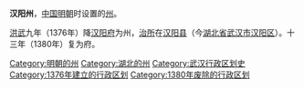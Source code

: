 '''汉阳州'''，[[中国|中国]][[明朝|明朝]]时设置的[[州|州]]。

[[洪武|洪武]]九年（1376年）降[[汉阳府|汉阳府]]为州，[[治所|治所]]在[[汉阳县|汉阳县]]（今[[湖北省|湖北省]][[武汉市|武汉市]][[汉阳区|汉阳区]]）。十三年（1380年）复为府。

{{明朝行政区划小作品}}
{{DEFAULTSORT:H}}
[[Category:明朝的州|Category:明朝的州]]
[[Category:湖北的州|Category:湖北的州]]
[[Category:武汉行政区划史|Category:武汉行政区划史]]
[[Category:1376年建立的行政区划|Category:1376年建立的行政区划]]
[[Category:1380年废除的行政区划|Category:1380年废除的行政区划]]